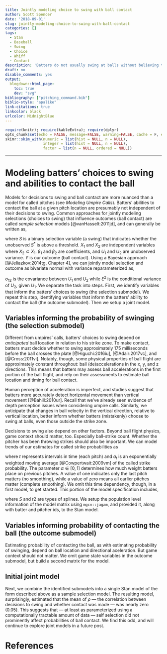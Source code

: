 ```yaml
---
title: Jointly modeling choice to swing with ball contact
author: Scott Spencer
date: '2018-09-01'
slug: jointly-modeling-choice-to-swing-with-ball-contact
categories: []
tags:
  - Stan
  - Baseball
  - Swing
  - Choice
  - Whiff
  - Contact
description: 'Batters do not usually swing at balls without believing they can make contact. As the two events lack indepencence, we explore a joint model.'
draft: no
disable_comments: yes
output:
  blogdown::html_page:
    toc: true
    dev: "svg"
bibliography: ["pitching_command.bib"]
biblio-style: "apalike"
link-citations: true
linkcolor: black
urlcolor: MidnightBlue
---
```



```r
require(knitr); require(kableExtra); require(dplyr)
opts_chunk$set(echo = FALSE, message=FALSE, warning=FALSE, cache = F, eval=T)
skimr::skim_with(numeric = list(hist = NULL, n = NULL), 
                 integer = list(hist = NULL, n = NULL), 
                 factor = list(n = NULL, ordered = NULL))
```

------  

# Modeling batters' choices to swing and abilities to contact the ball

Models for decisions to swing and ball contact are more nuanced than a model for called pitches (see *Modeling Umpire Calls*). Batters' abilities to contact the ball at a given pitch location are presumably not independent of their decisions to swing. Common approaches for jointly modeling selections (choices to swing) that influence outcomes (ball contact) are called *sample selection* models [@vanHasselt:2011jd], and can generally be written as,

\begin{equation}
\begin{split}
S^* &= X_1 \beta_1 + U_1,\\
S &= I(S^*>0),\\
  Y &= \left\{
  \begin{array}{@{}ll@{}}
    X_2 \beta_2 + U_2, & \text{if}\ S=1 \\
    \textrm{missing}, & \textrm{otherwise}
  \end{array}\right.
\end{split}
(\#eq:heckman)
\end{equation} 

where $S$ is a binary selection variable (a swing) that indicates whether the unobserved $S^*$ is above a threshold. $X_1$ and $X_2$ are independent variables where $X_2 \subset X_1$. $\beta_1$ and $\beta_2$ are coefficients, and $U_1$ and $U_2$ are unobserved variance. $Y$ is our outcome (ball contact). Using a Bayesian approach [@Jeliazkov:2014tg, Chapter 4], we can jointly model selection and outcome as bivariate normal with variance reparameterized as,

\begin{equation}
\textrm{Var}(U \mid X) = \Sigma = \begin{bmatrix} 1 & \sigma_{12} \\ \sigma_{12} & \sigma_{12}^2 + \xi^2 \end{bmatrix} 
(\#eq:covar1)
\end{equation}

$\sigma_{12}$ is the covariance between $U_1$ and $U_2$ while $\xi^2$ is the conditional variance of $U_2$, given $U_1$. We separate the task into steps. First, we identify variables that inform the batters' choices to swing (the selection submodel). We repeat this step, identifying variables that inform the batters' ability to contact the ball (the outcome submodel). Then we setup a joint model. 

## Variables informing the probability of swinging (the selection submodel)

Different from umpires' calls, batters' choices to swing depend on *anticipated* ball location in relation to his strike zone. To make contact, batters must decide whether to swing approximately 175 milliseconds before the ball crosses the plate [@Higuchi:2016iu], [@Adair:2017vc], and [@Cross:2011vi]. Notably, though, some physical properties of ball flight are approximately constant throughout: ball (de)accelerations in the x, y, and z directions. This means that batters may assess ball accelerations in the first portion of the ball flight, and rely on their assessments to estimate ball location and timing for ball contact.

Human perception of acceleration is imperfect, and studies suggest that batters more accurately detect horizontal movement than vertical movement [@Bahill:2010ur]. Recall that we've already seen evidence of depth perception issues when considering umpire calls. Similarly, we anticipate that changes in ball velocity in the vertical direction, relative to vertical location, better inform whether batters (mistakenly) choose to swing at balls, even those outside the strike zone.

Decisions to swing also depend on other factors. Beyond ball flight physics, game context should matter, too. Especially ball-strike count. Whether the pitcher has been throwing strikes should also be important. We can model trends of our estimates for called strike probabilities as

\begin{equation}
a_t = \alpha x_t + (1 - \alpha) a_{t-1}
(\#eq:moveavg)
\end{equation}

where $t$ represents intervals in time (each pitch) and $a_t$ is an exponentially weighted moving average [@Cowpertwait:2009vm] of the called strike probability. The parameter $\alpha \in [0,1]$ determines how much weight batters place on previous pitches. A value of one indicates only the last pitch matters (no smoothing), while a value of zero means all earlier pitches matter (complete smoothing). We omit this time dependency, though, in a first model, to get started. This portion of the model specification includes,

\begin{equation}
p(\textrm{decision = swing}) \sim \textrm{ball-strike count} + \\
                                  \mathcal{S}(\textrm{x}, \textrm{z}_{\textrm{centered}}, \textrm{zone height}, \textrm{by = stands, throws}, k = 50) + \\
                                  \textrm{t2}(\textrm{z}_{\textrm{centered}}, \textrm{z}_{\textrm{acceleration}}) + \\
                                  (1 \mid \textrm{batter}) + (1 \mid \textrm{pitcher})
(\#eq:swing1)
\end{equation}

where $S$ and $t2$ are types of splines. We setup the population level information of the model matrix using `mgcv::jagam`, and provided it, along with batter and pitcher ids, to the Stan model. 

## Variables informing probability of contacting the ball (the outcome submodel)

Estimating probability of contacting the ball, as with estimating probability of swinging, depend on ball location and directional aceleration. But game context should not matter. We omit game state variables in the outcome submodel, but build a second matrix for the model.

## Initial joint model

Next, we combine the identified submodels into a single Stan model of the form described above as a sample selection model. The resulting model, surprisingly, estimated that the mean of $\rho$ --- the correlation between decisions to swing and whether contact was made --- was nearly zero (0.05). This suggests that --- at least as parameterized using a computationally tractable amount of data --- self selection did not prominently affect probabilities of ball contact. We find this odd, and will continue to explore joint models in a future post.

# References {-}

